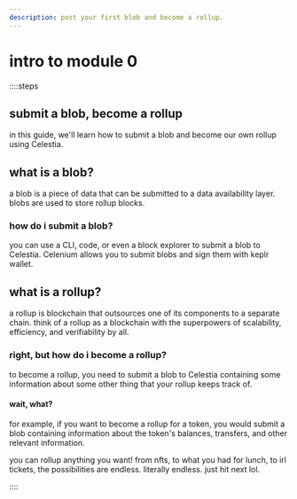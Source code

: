 ```yaml
---
description: post your first blob and become a rollup.
---
```

# intro to module 0

::::steps

## submit a blob, become a rollup

in this guide, we'll learn how to submit a blob and become our own rollup using Celestia.

## what is a blob?

a blob is a piece of data that can be submitted to a data availability layer. blobs are used to store rollup blocks.

### how do i submit a blob?

you can use a CLI, code, or even a block explorer to submit a blob to Celestia. Celenium allows you to submit blobs and sign them with keplr wallet.

## what is a rollup?

a rollup is blockchain that outsources one of its components to a separate chain. think of a rollup as a blockchain with the superpowers of scalability, efficiency, and verifiability by all.

### right, but how do i become a rollup?

to become a rollup, you need to submit a blob to Celestia containing some information about some other thing that your rollup keeps track of.

#### wait, what?

for example, if you want to become a rollup for a token, you would submit a blob containing information about the token's balances, transfers, and other relevant information.

you can rollup anything you want! from nfts, to what you had for lunch, to irl tickets, the possibilities are endless. literally endless. just hit next lol.

::::